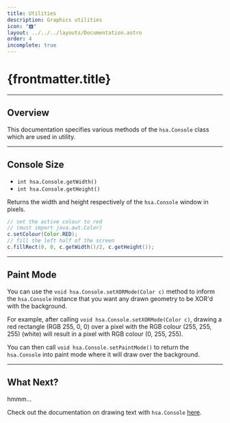 ```yaml
---
title: Utilities
description: Graphics utilities
icon: "🅰️"
layout: ../../../layouts/Documentation.astro
order: 4
incomplete: true
---
```


# {frontmatter.title}

---

## Overview

This documentation specifies various methods of the `hsa.Console` class which are used in utility.

---

## Console Size

- `int hsa.Console.getWidth()`
- `int hsa.Console.getHeight()`

Returns the width and height respectively of the `hsa.Console` window in pixels.

```java
// set the active colour to red
// (must import java.awt.Color)
c.setColour(Color.RED);
// fill the left half of the screen
c.fillRect(0, 0, c.getWidth()/2, c.getHeight());
```

---

## Paint Mode

You can use the `void hsa.Console.setXORMode(Color c)` method to inform the `hsa.Console` instance that you want any drawn geometry to be XOR'd with the background.

For example, after calling `void hsa.Console.setXORMode(Color c)`, drawing a red rectangle (RGB 255, 0, 0) over a pixel with the RGB colour (255, 255, 255) (white) will result in a pixel with RGB colour (0, 255, 255).

You can then call `void hsa.Console.setPaintMode()` to return the `hsa.Console` into paint mode where it will draw over the background.

---

## What Next?

hmmm...

Check out the documentation on drawing text with `hsa.Console` [here](/docs/graphics/text).